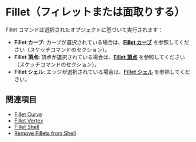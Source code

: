 
# Fillet（フィレットまたは面取りする）

<Reference shortcut="B" command="Fillet" button="" />

Fillet コマンドは選択されたオブジェクトに基づいて実行されます：
   - **Fillet カーブ:** カーブが選択されている場合は、[**Fillet カーブ**](/sketch/fillet-curve) を参照してください（スケッチコマンドのセクション）。
   - **Fillet 頂点:** 頂点が選択されている場合は、[**Fillet 頂点**](/sketch/fillet-vertex) を参照してください（スケッチコマンドのセクション）。
   - **Fillet シェル:** エッジが選択されている場合は、[**Fillet シェル**](fillet-shell) を参照してください。

## 関連項目
- [Fillet Curve](/sketch/fillet-curve) 
- [Fillet Vertex](/sketch/fillet-vertex)
- [Fillet Shell](fillet-shell)
- [Remove Fillets from Shell](remove-fillets-from-shell)
